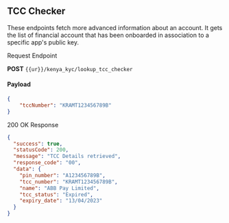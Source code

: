 ## TCC Checker 
These endpoints fetch more advanced information about an account.  It gets the list of financial account that has been onboarded in association to a specific app's public key.

Request Endpoint

**POST**
 `{{ur}}/kenya_kyc/lookup_tcc_checker`

#### Payload
```json
{
    "tccNumber": "KRAMT123456789B"
}
```
200 OK Response

```json
{
  "success": true,
  "statusCode": 200,
  "message": "TCC Details retrieved",
  "response_code": "00",
  "data": {
    "pin_number": "A123456789B",
    "tcc_number": "KRAMT123456789B",
    "name": "ABB Pay Limited",
    "tcc_status": "Expired",
    "expiry_date": "13/04/2023"
  }
}
```